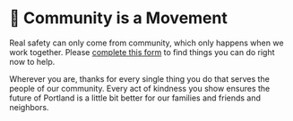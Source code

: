 
# 💪 Community is a Movement

Real safety can only come from community, which only happens when we work together. Please [complete this form](https://forms.gle/B1xSPyC3hRuMQWvAA) to find things you can do right now to help.

Wherever you are, thanks for every single thing you do that serves the people of our community. Every act of kindness you show ensures the future of Portland is a little bit better for our families and friends and neighbors.